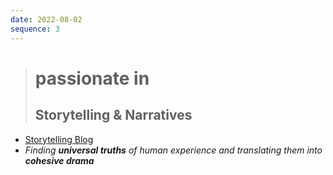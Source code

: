 ```yaml
---
date: 2022-08-02
sequence: 3
---
```




> # <Icon name="lucide:flame" />passionate in
>
> ## Storytelling & Narratives

- <Icon name="lucide:globe" /> [Storytelling Blog](/blog)
- <Icon name="lucide:key" /> *Finding **universal truths** of human experience and
  translating them into **cohesive drama***
